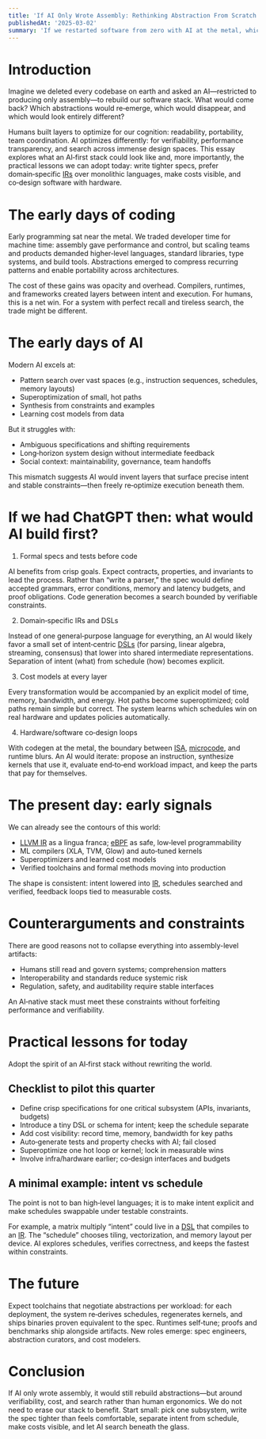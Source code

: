 ```yaml
---
title: 'If AI Only Wrote Assembly: Rethinking Abstraction From Scratch'
publishedAt: '2025-03-02'
summary: 'If we restarted software from zero with AI at the metal, which abstractions would survive—and what should we change today?'
---
```


# Introduction

Imagine we deleted every codebase on earth and asked an AI—restricted to producing only assembly—to rebuild our software stack. What would come back? Which abstractions would re‑emerge, which would disappear, and which would look entirely different?

Humans built layers to optimize for our cognition: readability, portability, team coordination. AI optimizes differently: for verifiability, performance transparency, and search across immense design spaces. This essay explores what an AI‑first stack could look like and, more importantly, the practical lessons we can adopt today: write tighter specs, prefer domain‑specific <a href="https://en.wikipedia.org/wiki/Intermediate_representation" title="Intermediate Representation: a lower-level, compiler-friendly form that code is translated into before machine code" target="_blank" rel="noopener noreferrer">IRs</a> over monolithic languages, make costs visible, and co‑design software with hardware.

# The early days of coding

Early programming sat near the metal. We traded developer time for machine time: assembly gave performance and control, but scaling teams and products demanded higher‑level languages, standard libraries, type systems, and build tools. Abstractions emerged to compress recurring patterns and enable portability across architectures.

The cost of these gains was opacity and overhead. Compilers, runtimes, and frameworks created layers between intent and execution. For humans, this is a net win. For a system with perfect recall and tireless search, the trade might be different.

# The early days of AI

Modern AI excels at:

- Pattern search over vast spaces (e.g., instruction sequences, schedules, memory layouts)
- Superoptimization of small, hot paths
- Synthesis from constraints and examples
- Learning cost models from data

But it struggles with:

- Ambiguous specifications and shifting requirements
- Long‑horizon system design without intermediate feedback
- Social context: maintainability, governance, team handoffs

This mismatch suggests AI would invent layers that surface precise intent and stable constraints—then freely re‑optimize execution beneath them.

# If we had ChatGPT then: what would AI build first?

1) Formal specs and tests before code

AI benefits from crisp goals. Expect contracts, properties, and invariants to lead the process. Rather than “write a parser,” the spec would define accepted grammars, error conditions, memory and latency budgets, and proof obligations. Code generation becomes a search bounded by verifiable constraints.

2) Domain‑specific IRs and DSLs

Instead of one general‑purpose language for everything, an AI would likely favor a small set of intent‑centric <a href="https://en.wikipedia.org/wiki/Domain-specific_language" title="Domain-Specific Language: a small language tailored to a problem domain" target="_blank" rel="noopener noreferrer">DSLs</a> (for parsing, linear algebra, streaming, consensus) that lower into shared intermediate representations. Separation of intent (what) from schedule (how) becomes explicit.

3) Cost models at every layer

Every transformation would be accompanied by an explicit model of time, memory, bandwidth, and energy. Hot paths become superoptimized; cold paths remain simple but correct. The system learns which schedules win on real hardware and updates policies automatically.

4) Hardware/software co‑design loops

With codegen at the metal, the boundary between <a href="https://en.wikipedia.org/wiki/Instruction_set_architecture" title="Instruction Set Architecture: the set of machine instructions a processor can execute" target="_blank" rel="noopener noreferrer">ISA</a>, <a href="https://en.wikipedia.org/wiki/Microcode" title="Microcode: low-level control layer implementing higher-level machine instructions inside the CPU" target="_blank" rel="noopener noreferrer">microcode</a>, and runtime blurs. An AI would iterate: propose an instruction, synthesize kernels that use it, evaluate end‑to‑end workload impact, and keep the parts that pay for themselves.

# The present day: early signals

We can already see the contours of this world:

- <a href="https://en.wikipedia.org/wiki/LLVM" title="LLVM Intermediate Representation: a language-agnostic, typed, low-level code form used by the LLVM compiler framework" target="_blank" rel="noopener noreferrer">LLVM IR</a> as a lingua franca; <a href="https://en.wikipedia.org/wiki/EBPF" title="extended Berkeley Packet Filter: a safe, in-kernel programmable VM for networking/observability" target="_blank" rel="noopener noreferrer">eBPF</a> as safe, low‑level programmability
- ML compilers (XLA, TVM, Glow) and auto‑tuned kernels
- Superoptimizers and learned cost models
- Verified toolchains and formal methods moving into production

The shape is consistent: intent lowered into <a href="https://en.wikipedia.org/wiki/Intermediate_representation" title="Intermediate Representation: a lower-level, compiler-friendly form that code is translated into before machine code" target="_blank" rel="noopener noreferrer">IR</a>, schedules searched and verified, feedback loops tied to measurable costs.

# Counterarguments and constraints

There are good reasons not to collapse everything into assembly-level artifacts:

- Humans still read and govern systems; comprehension matters
- Interoperability and standards reduce systemic risk
- Regulation, safety, and auditability require stable interfaces

An AI‑native stack must meet these constraints without forfeiting performance and verifiability.

# Practical lessons for today

Adopt the spirit of an AI‑first stack without rewriting the world.

## Checklist to pilot this quarter

- Define crisp specifications for one critical subsystem (APIs, invariants, budgets)
- Introduce a tiny DSL or schema for intent; keep the schedule separate
- Add cost visibility: record time, memory, bandwidth for key paths
- Auto‑generate tests and property checks with AI; fail closed
- Superoptimize one hot loop or kernel; lock in measurable wins
- Involve infra/hardware earlier; co‑design interfaces and budgets

## A minimal example: intent vs schedule

The point is not to ban high‑level languages; it is to make intent explicit and make schedules swappable under testable constraints.

For example, a matrix multiply “intent” could live in a <a href="https://en.wikipedia.org/wiki/Domain-specific_language" title="Domain-Specific Language: a small language tailored to a problem domain" target="_blank" rel="noopener noreferrer">DSL</a> that compiles to an <a href="https://en.wikipedia.org/wiki/Intermediate_representation" title="Intermediate Representation: a lower-level, compiler-friendly form that code is translated into before machine code" target="_blank" rel="noopener noreferrer">IR</a>. The “schedule” chooses tiling, vectorization, and memory layout per device. AI explores schedules, verifies correctness, and keeps the fastest within constraints.

# The future

Expect toolchains that negotiate abstractions per workload: for each deployment, the system re‑derives schedules, regenerates kernels, and ships binaries proven equivalent to the spec. Runtimes self‑tune; proofs and benchmarks ship alongside artifacts. New roles emerge: spec engineers, abstraction curators, and cost modelers.

# Conclusion

If AI only wrote assembly, it would still rebuild abstractions—but around verifiability, cost, and search rather than human ergonomics. We do not need to erase our stack to benefit. Start small: pick one subsystem, write the spec tighter than feels comfortable, separate intent from schedule, make costs visible, and let AI search beneath the glass.